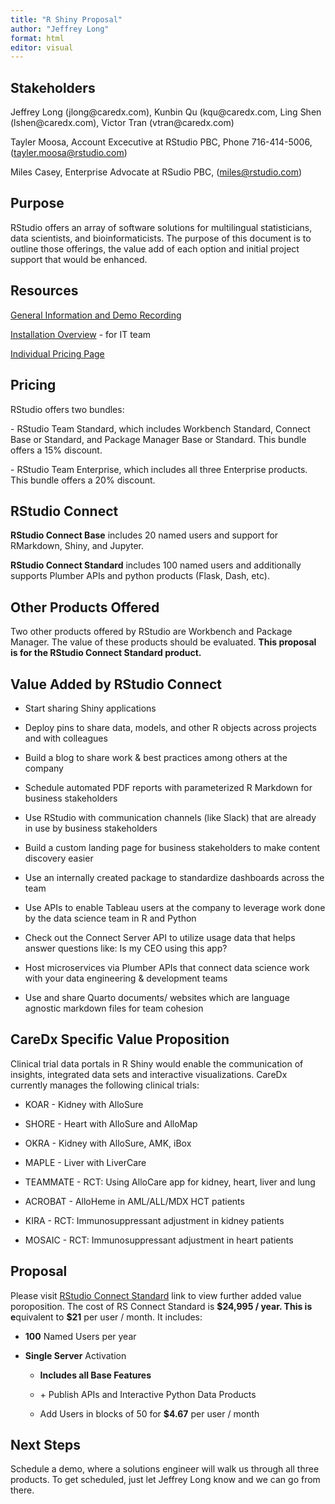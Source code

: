 ```yaml
---
title: "R Shiny Proposal"
author: "Jeffrey Long"
format: html
editor: visual
---
```


## Stakeholders

Jeffrey Long (jlong\@caredx.com), Kunbin Qu (kqu\@caredx.com, Ling Shen (lshen\@caredx.com), Victor Tran (vtran\@caredx.com)

Tayler Moosa, Account Excecutive at RStudio PBC, Phone 716-414-5006, ([tayler.moosa\@rstudio.com](mailto:tayler.moosa@rstudio.com "mailto:tayler.moosa@rstudio.com"))

Miles Casey, Enterprise Advocate at RSudio PBC, ([miles\@rstudio.com](mailto:miles@rstudio.com "mailto:miles@rstudio.com"))

## Purpose

RStudio offers an array of software solutions for multilingual statisticians, data scientists, and bioinformaticists. The purpose of this document is to outline those offerings, the value add of each option and initial project support that would be enhanced.

## Resources

[General Information and Demo Recording](https://colorado.rstudio.com/rsc/moosa-lsh-info/lshInformation.html "https://colorado.rstudio.com/rsc/moosa-lsh-info/lshInformation.html")

[Installation Overview](https://docs.rstudio.com/rsw/installation/ "https://docs.rstudio.com/rsw/installation/") - for IT team

[Individual Pricing Page](https://www.rstudio.com/pricing/individual-products/ "https://www.rstudio.com/pricing/individual-products/")

## Pricing

RStudio offers two bundles:

\- RStudio Team Standard, which includes Workbench Standard, Connect Base or Standard, and Package Manager Base or Standard. This bundle offers a 15% discount.

\- RStudio Team Enterprise, which includes all three Enterprise products. This bundle offers a 20% discount.

## RStudio Connect

**RStudio Connect Base** includes 20 named users and support for RMarkdown, Shiny, and Jupyter.

**RStudio Connect Standard** includes 100 named users and additionally supports Plumber APIs and python products (Flask, Dash, etc).

## Other Products Offered

Two other products offered by RStudio are Workbench and Package Manager. The value of these products should be evaluated. **This proposal is for the RStudio Connect Standard product.**

## Value Added by RStudio Connect

-   Start sharing Shiny applications

-   Deploy pins to share data, models, and other R objects across projects and with colleagues

-   Build a blog to share work & best practices among others at the company

-   Schedule automated PDF reports with parameterized R Markdown for business stakeholders

-   Use RStudio with communication channels (like Slack) that are already in use by business stakeholders

-   Build a custom landing page for business stakeholders to make content discovery easier

-   Use an internally created package to standardize dashboards across the team

-   Use APIs to enable Tableau users at the company to leverage work done by the data science team in R and Python

-   Check out the Connect Server API to utilize usage data that helps answer questions like: Is my CEO using this app?

-   Host microservices via Plumber APIs that connect data science work with your data engineering & development teams

-   Use and share Quarto documents/ websites which are language agnostic markdown files for team cohesion

## CareDx Specific Value Proposition

Clinical trial data portals in R Shiny would enable the communication of insights, integrated data sets and interactive visualizations. CareDx currently manages the following clinical trials:

-   KOAR - Kidney with AlloSure

-   SHORE - Heart with AlloSure and AlloMap

-   OKRA - Kidney with AlloSure, AMK, iBox

-   MAPLE - Liver with LiverCare

-   TEAMMATE - RCT: Using AlloCare app for kidney, heart, liver and lung

-   ACROBAT - AlloHeme in AML/ALL/MDX HCT patients

-   KIRA - RCT: Immunosuppressant adjustment in kidney patients

-   MOSAIC - RCT: Immunosuppressant adjustment in heart patients

## Proposal

Please visit [RStudio Connect Standard](https://www.rstudio.com/products/connect/) link to view further added value poroposition. The cost of RS Connect Standard is **\$24,995 / year. This is e**quivalent to **\$21** per user / month. It includes:

-   **100** Named Users per year

-   **Single Server** Activation

    -   **Includes all Base Features**

    -   \+ Publish APIs and Interactive Python Data Products

    -   Add Users in blocks of 50 for **\$4.67** per user / month

## Next Steps

Schedule a demo, where a solutions engineer will walk us through all three products. To get scheduled, just let Jeffrey Long know and we can go from there.
